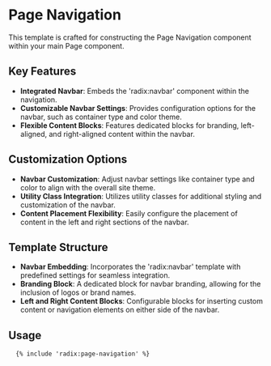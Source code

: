 # Page Navigation

This template is crafted for constructing the Page Navigation component within your main Page component.

## Key Features

- **Integrated Navbar**: Embeds the 'radix:navbar' component within the navigation.
- **Customizable Navbar Settings**: Provides configuration options for the navbar, such as container type and color theme.
- **Flexible Content Blocks**: Features dedicated blocks for branding, left-aligned, and right-aligned content within the navbar.

## Customization Options

- **Navbar Customization**: Adjust navbar settings like container type and color to align with the overall site theme.
- **Utility Class Integration**: Utilizes utility classes for additional styling and customization of the navbar.
- **Content Placement Flexibility**: Easily configure the placement of content in the left and right sections of the navbar.

## Template Structure

- **Navbar Embedding**: Incorporates the 'radix:navbar' template with predefined settings for seamless integration.
- **Branding Block**: A dedicated block for navbar branding, allowing for the inclusion of logos or brand names.
- **Left and Right Content Blocks**: Configurable blocks for inserting custom content or navigation elements on either side of the navbar.

## Usage

```twig
  {% include 'radix:page-navigation' %}
```
